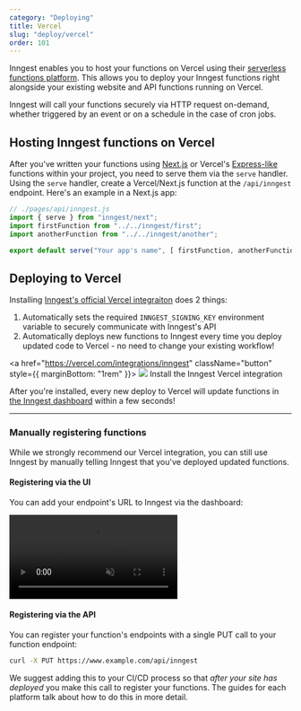 ```yaml
---
category: "Deploying"
title: Vercel
slug: "deploy/vercel"
order: 101
---
```


Inngest enables you to host your functions on Vercel using their [serverless functions platform](https://vercel.com/docs/concepts/functions/serverless-functions). This allows you to deploy your Inngest functions right alongside your existing website and API functions running on Vercel.

Inngest will call your functions securely via HTTP request on-demand, whether triggered by an event or on a schedule in the case of cron jobs.

## Hosting Inngest functions on Vercel

After you've written your functions using [Next.js](/docs/frameworks/nextjs?ref=docs-deploy-vercel) or Vercel's [Express-like](/docs/frameworks/express?ref=docs-deploy-vercel) functions within your project, you need to serve them via the `serve` handler. Using the `serve` handler, create a Vercel/Next.js function at the `/api/inngest` endpoint. Here's an example in a Next.js app:

```js
// ./pages/api/inngest.js
import { serve } from "inngest/next";
import firstFunction from "../../inngest/first";
import anotherFunction from "../../inngest/another";

export default serve("Your app's name", [ firstFunction, anotherFunction ]);
```

## Deploying to Vercel

Installing [Inngest's official Vercel integraiton](https://vercel.com/integrations/inngest) does 2 things:

1. Automatically sets the required `INNGEST_SIGNING_KEY` environment variable to securely communicate with Inngest's API
2. Automatically deploys new functions to Inngest every time you deploy updated code to Vercel - no need to change your existing workflow!

<a href="https://vercel.com/integrations/inngest" className="button" style={{ marginBottom: "1rem" }}>
  <img src="/assets/brand-logos/vercel-icon-light.svg" className="button-icon" />
  Install the Inngest Vercel integration
</a>

After you're installed, every new deploy to Vercel will update functions in [the Inngest dashboard](https://app.inngest.com/functions) within a few seconds!

---

### Manually registering functions

While we strongly recommend our Vercel integration, you can still use Inngest by manually telling Inngest that you've deployed updated functions.

#### Registering via the UI

You can add your endpoint's URL to Inngest via the dashboard:

<video controls autoPlay loop muted>
  <source
    src="/assets/docs/sdk-deploy.mp4"
    type="video/mp4"
  />
</video>

#### Registering via the API

You can register your function's endpoints with a single PUT call to your function endpoint:

```bash
curl -X PUT https://www.example.com/api/inngest
```

We suggest adding this to your CI/CD process so that *after your site has deployed* you make this call to register your functions. The guides for each platform talk about how to do this in more detail.
